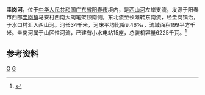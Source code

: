 '''圭岗河'''，位于[[中华人民共和国|中华人民共和国]][[广东省|广东省]][[阳春市|阳春市]]境内，是[[西山河_(阳春)|西山河]]左岸支流，发源于阳春市西部[[圭岗镇|圭岗镇]]马安村西南大朗笔架顶南侧，东北流至长滩转东南流，经圭岗镇治，于水口村汇入西山河。河长34千米，河床平均比降9.46‰，流域面积199平方千米。圭岗河属于山区性河流，已建有小水电站15座，总装机容量6225千瓦。<ref name="中国河湖大典">{{cite book |author=《[[中国河湖大典|中国河湖大典]]》编纂委员会 |title=《中国河湖大典·珠江卷》 |year=2013年1月 |publisher=中国水利水电出版社 |location=北京 |pages=365页|isbn= 978-7-5170-0561-2 }}</ref>
==参考资料==
{{reflist}}

[[category:广东河流|G]]
[[category:阳春市|G]]